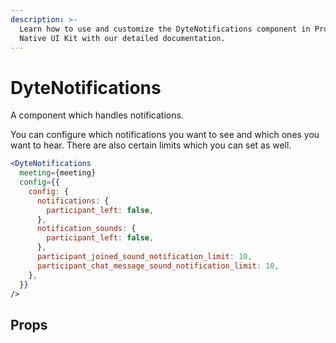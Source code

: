 ```yaml
---
description: >-
  Learn how to use and customize the DyteNotifications component in ProductDB's React
  Native UI Kit with our detailed documentation.
---
```


# DyteNotifications

A component which handles notifications.

You can configure which notifications you want to see and which ones you want to
hear. There are also certain limits which you can set as well.

```jsx
<DyteNotifications
  meeting={meeting}
  config={{
    config: {
      notifications: {
        participant_left: false,
      },
      notification_sounds: {
        participant_left: false,
      },
      participant_joined_sound_notification_limit: 10,
      participant_chat_message_sound_notification_limit: 10,
    },
  }}
/>
```

## Props

<PropsTable of="dyte-notifications" />

<head>
  <title>React Native UI Kit DyteNotifications</title>
</head>
